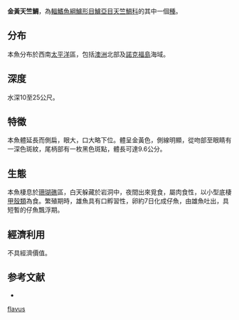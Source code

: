 {{Speciesbox
| name = 金黃天竺鯛
| status = NE
| genus = Apogon
| species = flavus
| authority = Allen & Randall, 1993
| synonyms = 
}}
'''金黃天竺鯛'''，為[[輻鰭魚綱|輻鰭魚綱]][[鱸形目|鱸形目]][[鱸亞目|鱸亞目]][[天竺鯛科|天竺鯛科]]的其中一個[[種|種]]。

==分布==
本魚分布於西南[[太平洋|太平洋]]區，包括[[澳洲|澳洲]]北部及[[諾克福島|諾克福島]]海域。

==深度==
水深10至25公尺。

==特徵==
本魚體延長而側扁，眼大，口大略下位。體呈金黃色，側線明顯，從吻部至眼睛有一深色斑紋，尾柄部有一枚黑色斑點，體長可達9.6公分。

==生態==
本魚棲息於[[珊瑚礁|珊瑚礁]]區，白天躲藏於岩洞中，夜間出來覓食，屬肉食性，以小型底棲[[甲殼類|甲殼類]]為食。繁殖期時，雄魚具有口孵習性，卵約7日化成仔魚，由雄魚吐出，具短暫的仔魚飄浮期。

==經濟利用==
不具經濟價值。

==参考文献==
*{{FishBase_species|genus=Apogon|species=flavus|year=2011|month=12}}
{{Taxonbar|from=Q1077910}}

[[Category:天竺鯛屬|flavus]]